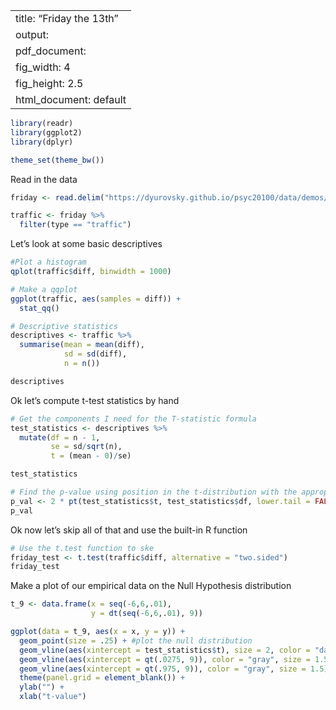 
---
title: "Friday the 13th"
output:
  pdf_document: 
    fig_width: 4
    fig_height: 2.5
  html_document: default
---

```r
library(readr)
library(ggplot2)
library(dplyr)

theme_set(theme_bw())
```

Read in the data
```r
friday <- read.delim("https://dyurovsky.github.io/psyc20100/data/demos/friday.txt")

traffic <- friday %>%
  filter(type == "traffic")
```

Let's look at some basic descriptives
```r
#Plot a histogram
qplot(traffic$diff, binwidth = 1000) 

# Make a qqplot
ggplot(traffic, aes(samples = diff)) + 
  stat_qq()

# Descriptive statistics
descriptives <- traffic %>%
  summarise(mean = mean(diff),
            sd = sd(diff),
            n = n())

descriptives
```

Ok let's compute t-test statistics by hand
```r
# Get the components I need for the T-statistic formula
test_statistics <- descriptives %>%
  mutate(df = n - 1,
         se = sd/sqrt(n),
         t = (mean - 0)/se)

test_statistics

# Find the p-value using position in the t-distribution with the appropriate degrees of freedom
p_val <- 2 * pt(test_statistics$t, test_statistics$df, lower.tail = FALSE)
p_val
```

Ok now let's skip all of that and use the built-in R function
```r
# Use the t.test function to ske
friday_test <- t.test(traffic$diff, alternative = "two.sided")
friday_test
```

Make a plot of our empirical data on the Null Hypothesis distribution
```r
t_9 <- data.frame(x = seq(-6,6,.01), 
                  y = dt(seq(-6,6,.01), 9))

ggplot(data = t_9, aes(x = x, y = y)) +
  geom_point(size = .25) + #plot the null distribution
  geom_vline(aes(xintercept = test_statistics$t), size = 2, color = "darkred") + #empirical data
  geom_vline(aes(xintercept = qt(.0275, 9)), color = "gray", size = 1.5) + #2.5th percentile
  geom_vline(aes(xintercept = qt(.975, 9)), color = "gray", size = 1.5) +  #97.5th percentile
  theme(panel.grid = element_blank()) +
  ylab("") +
  xlab("t-value")
```
